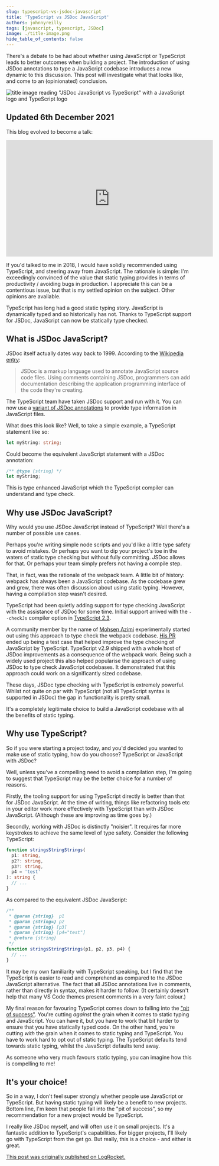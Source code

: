 ```yaml
---
slug: typescript-vs-jsdoc-javascript
title: 'TypeScript vs JSDoc JavaScript'
authors: johnnyreilly
tags: [javascript, typescript, JSDoc]
image: ./title-image.png
hide_table_of_contents: false
---
```


There's a debate to be had about whether using JavaScript or TypeScript leads to better outcomes when building a project. The introduction of using JSDoc annotations to type a JavaScript codebase introduces a new dynamic to this discussion. This post will investigate what that looks like, and come to an (opinionated) conclusion.

![title image reading "JSDoc JavaScript vs TypeScript" with a JavaScript logo and TypeScript logo](title-image.png)

<!--truncate-->

## Updated 6th December 2021

This blog evolved to become a talk:

<iframe
  width="560"
  height="315"
  src="https://www.youtube.com/embed/5MZoAcheyE4?start=240"
  title="YouTube video player"
  frameBorder="0"
  allow="accelerometer; autoplay; clipboard-write; encrypted-media; gyroscope; picture-in-picture"
  allowFullScreen
></iframe>

If you'd talked to me in 2018, I would have solidly recommended using TypeScript, and steering away from JavaScript. The rationale is simple: I'm exceedingly convinced of the value that static typing provides in terms of productivity / avoiding bugs in production. I appreciate this can be a contentious issue, but that is my settled opinion on the subject. Other opinions are available.

TypeScript has long had a good static typing story. JavaScript is dynamically typed and so historically has not. Thanks to TypeScript support for JSDoc, JavaScript can now be statically type checked.

## What is JSDoc JavaScript?

JSDoc itself actually dates way back to 1999. According to the [Wikipedia entry](https://en.wikipedia.org/wiki/JSDoc):

> JSDoc is a markup language used to annotate JavaScript source code files. Using comments containing JSDoc, programmers can add documentation describing the application programming interface of the code they're creating.

The TypeScript team have taken JSDoc support and run with it. You can now use a [variant of JSDoc annotations](https://www.typescriptlang.org/docs/handbook/jsdoc-supported-types.html) to provide type information in JavaScript files.

What does this look like? Well, to take a simple example, a TypeScript statement like so:

```ts
let myString: string;
```

Could become the equivalent JavaScript statement with a JSDoc annotation:

```ts
/** @type {string} */
let myString;
```

This is type enhanced JavaScript which the TypeScript compiler can understand and type check.

## Why use JSDoc JavaScript?

Why would you use JSDoc JavaScript instead of TypeScript? Well there's a number of possible use cases.

Perhaps you're writing simple node scripts and you'd like a little type safety to avoid mistakes. Or perhaps you want to dip your project's toe in the waters of static type checking but without fully committing. JSDoc allows for that. Or perhaps your team simply prefers not having a compile step.

That, in fact, was the rationale of the webpack team. A little bit of history: webpack has always been a JavaScript codebase. As the codebase grew and grew, there was often discussion about using static typing. However, having a compilation step wasn't desired.

TypeScript had been quietly adding support for type checking JavaScript with the assistance of JSDoc for some time. Initial support arrived with the `--checkJs` compiler option in [TypeScript 2.3](https://www.typescriptlang.org/docs/handbook/release-notes/typescript-2-3.html#errors-in-js-files-with---checkjs).

A community member by the name of [Mohsen Azimi](https://twitter.com/mohsen____) experimentally started out using this approach to type check the webpack codebase. [His PR](https://github.com/webpack/webpack/pull/6862) ended up being a test case that helped improve the type checking of JavaScript by TypeScript. TypeScript v2.9 shipped with a whole host of JSDoc improvements as a consequence of the webpack work. Being such a widely used project this also helped popularise the approach of using JSDoc to type check JavaScript codebases. It demonstrated that this approach could work on a significantly sized codebase.

These days, JSDoc type checking with TypeScript is extremely powerful. Whilst not quite on par with TypeScript (not all TypeScript syntax is supported in JSDoc) the gap in functionality is pretty small.

It's a completely legitimate choice to build a JavaScript codebase with all the benefits of static typing.

## Why use TypeScript?

So if you were starting a project today, and you'd decided you wanted to make use of static typing, how do you choose? TypeScript or JavaScript with JSDoc?

Well, unless you've a compelling need to avoid a compilation step, I'm going to suggest that TypeScript may be the better choice for a number of reasons.

Firstly, the tooling support for using TypeScript directly is better than that for JSDoc JavaScript. At the time of writing, things like refactoring tools etc in your editor work more effectively with TypeScript than with JSDoc JavaScript. (Although these are improving as time goes by.)

Secondly, working with JSDoc is distinctly "noisier". It requires far more keystrokes to achieve the same level of type safety. Consider the following TypeScript:

```ts
function stringsStringStrings(
  p1: string,
  p2?: string,
  p3?: string,
  p4 = 'test'
): string {
  // ...
}
```

As compared to the equivalent JSDoc JavaScript:

```ts
/**
 * @param {string}  p1
 * @param {string=} p2
 * @param {string} [p3]
 * @param {string} [p4="test"]
 * @return {string}
 */
function stringsStringStrings(p1, p2, p3, p4) {
  // ...
}
```

It may be my own familiarity with TypeScript speaking, but I find that the TypeScript is easier to read and comprehend as compared to the JSDoc JavaScript alternative. The fact that all JSDoc annotations live in comments, rather than directly in syntax, makes it harder to follow. (It certainly doesn't help that many VS Code themes present comments in a very faint colour.)

My final reason for favouring TypeScript comes down to falling into the ["pit of success"](https://blog.codinghorror.com/falling-into-the-pit-of-success/). You're cutting _against_ the grain when it comes to static typing and JavaScript. You can have it, but you have to work that bit harder to ensure that you have statically typed code. On the other hand, you're cutting _with_ the grain when it comes to static typing and TypeScript. You have to work hard to opt out of static typing. The TypeScript defaults tend towards static typing, whilst the JavaScript defaults tend away.

As someone who very much favours static typing, you can imagine how this is compelling to me!

## It's your choice!

So in a way, I don't feel super strongly whether people use JavaScript or TypeScript. But having static typing will likely be a benefit to new projects. Bottom line, I'm keen that people fall into the "pit of success", so my recommendation for a new project would be TypeScript.

I really like JSDoc myself, and will often use it on small projects. It's a fantastic addition to TypeScript's capabilities. For bigger projects, I'll likely go with TypeScript from the get go. But really, this is a choice - and either is great.

[This post was originally published on LogRocket.](https://blog.logrocket.com/typescript-vs-jsdoc-javascript/)

<head>
  <link
    rel="canonical"
    href="https://blog.logrocket.com/typescript-vs-jsdoc-javascript/"
  />
</head>
